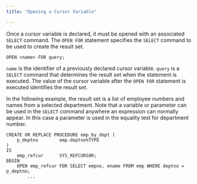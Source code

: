 ```yaml
---
title: "Opening a Cursor Variable"

---
```


<div id="opening_a_cursor_variable" class="registered_link"></div>

Once a cursor variable is declared, it must be opened with an associated `SELECT` command. The `OPEN FOR` statement specifies the `SELECT` command to be used to create the result set.

```text
OPEN <name> FOR query;
```

`name` is the identifier of a previously declared cursor variable. `query` is a `SELECT` command that determines the result set when the statement is executed. The value of the cursor variable after the `OPEN FOR` statement is executed identifies the result set.

In the following example, the result set is a list of employee numbers and names from a selected department. Note that a variable or parameter can be used in the `SELECT` command anywhere an expression can normally appear. In this case a parameter is used in the equality test for department number.

```text
CREATE OR REPLACE PROCEDURE emp_by_dept (
    p_deptno        emp.deptno%TYPE
)
IS
    emp_refcur      SYS_REFCURSOR;
BEGIN
    OPEN emp_refcur FOR SELECT empno, ename FROM emp WHERE deptno = p_deptno;
        ...
```
